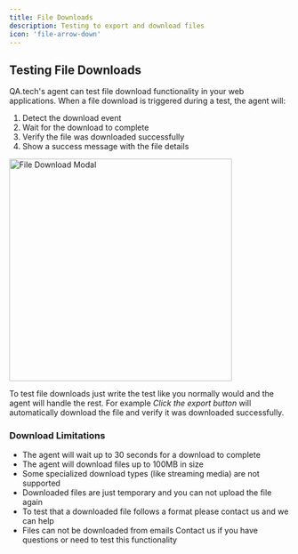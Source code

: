 ```yaml
---
title: File Downloads
description: Testing to export and download files
icon: 'file-arrow-down'
---
```


## Testing File Downloads

QA.tech's agent can test file download functionality in your web applications. When a file download is triggered during a test, the agent will:

1. Detect the download event
2. Wait for the download to complete
3. Verify the file was downloaded successfully
4. Show a success message with the file details

<img
  width="400px"
  src="/images/file-download-modal.png"
  alt="File Download Modal"
/>

To test file downloads just write the test like you normally would and the agent will handle the rest.
For example _Click the export button_ will automatically download the file and verify it was downloaded successfully.

### Download Limitations

- The agent will wait up to 30 seconds for a download to complete
- The agent will download files up to 100MB in size
- Some specialized download types (like streaming media) are not supported
- Downloaded files are just temporary and you can not upload the file again
- To test that a downloaded file follows a format please contact us and we can help
- Files can not be downloaded from emails
  Contact us if you have questions or need to test this functionality

